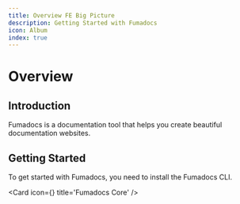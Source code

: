 ```yaml
---
title: Overview FE Big Picture
description: Getting Started with Fumadocs
icon: Album
index: true
---
```



# Overview

## Introduction

Fumadocs is a documentation tool that helps you create beautiful documentation websites.

## Getting Started

To get started with Fumadocs, you need to install the Fumadocs CLI.

<Cards>

<Card icon={<CpuIcon className="text-purple-300" />} title='Fumadocs Core' />

</Cards>
